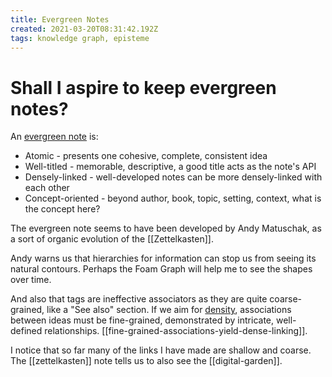 ```yaml
---
title: Evergreen Notes
created: 2021-03-20T08:31:42.192Z
tags: knowledge graph, episteme
---
```


# Shall I aspire to keep evergreen notes?

An [evergreen note](https://notes.andymatuschak.org/z4SDCZQeRo4xFEQ8H4qrSqd68ucpgE6LU155C) is:

- Atomic - presents one cohesive, complete, consistent idea
- Well-titled - memorable, descriptive, a good title acts as the note's API
- Densely-linked - well-developed notes can be more densely-linked with each other
- Concept-oriented - beyond author, book, topic, setting, context, what is the concept here?

The evergreen note seems to have been developed by Andy Matuschak, as a sort of organic evolution of the [[Zettelkasten]].

Andy warns us that hierarchies for information can stop us from seeing its natural contours. Perhaps the Foam Graph will help me to see the shapes over time.

And also that tags are ineffective associators as they are quite coarse-grained, like a "See also" section. If we aim for [density](https://notes.andymatuschak.org/z2HUE4ABbQjUNjrNemvkTCsLa1LPDRuwh1tXC), associations between ideas must be fine-grained, demonstrated by intricate, well-defined relationships. [[fine-grained-associations-yield-dense-linking]].

I notice that so far many of the links I have made are shallow and coarse. The [[zettelkasten]] note tells us to also see the [[digital-garden]].


